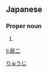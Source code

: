 ==Japanese==
{{ja-kanjitab|龍|二}}

===Proper noun===
{{ja-pos|proper|りゅうじ}}

# {{given name|male|lang=ja}}

[[Category:Japanese male given names|りゅうじ]]

[[li:龍二]]